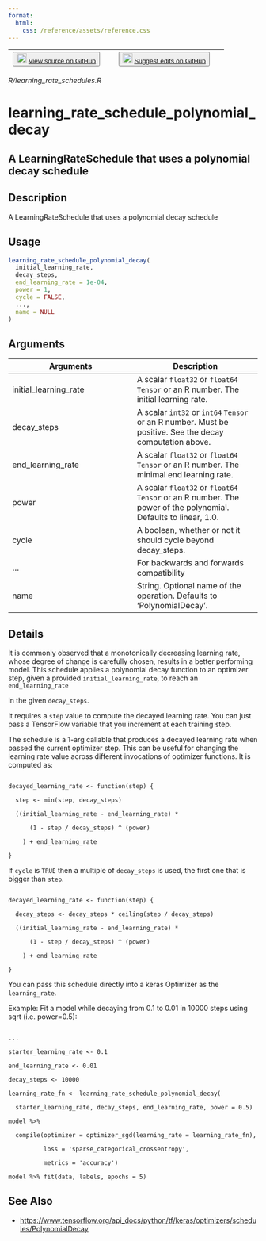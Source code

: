 ```yaml
---
format:
  html:
    css: /reference/assets/reference.css
---
```


| <button class="button"> ![](/reference/assets/GitHub-Mark-32px.png){width="20"} [View source on GitHub](https://github.com/rstudio/keras//blob/main/R/learning_rate_schedules.R) </button> | <button class="button"> ![](/reference/assets/GitHub-Mark-32px.png){width="20"} [Suggest edits on GitHub](https://github.com/rstudio/keras//edit/main/R/learning_rate_schedules.R) </button> |
|:------------------------------:|:--------------------------------------:|

*R/learning_rate_schedules.R*

# learning_rate_schedule_polynomial_decay

## A LearningRateSchedule that uses a polynomial decay schedule

## Description
A LearningRateSchedule that uses a polynomial decay schedule 


## Usage
```r
learning_rate_schedule_polynomial_decay( 
  initial_learning_rate, 
  decay_steps, 
  end_learning_rate = 1e-04, 
  power = 1, 
  cycle = FALSE, 
  ..., 
  name = NULL 
) 
```

## Arguments
|Arguments|Description|
|---|---|
| initial_learning_rate | A scalar `float32` or `float64` `Tensor` or an R number.  The initial learning rate. |
| decay_steps | A scalar `int32` or `int64` `Tensor` or an R number. Must be positive.  See the decay computation above. |
| end_learning_rate | A scalar `float32` or `float64` `Tensor` or an R number.  The minimal end learning rate. |
| power | A scalar `float32` or `float64` `Tensor` or an R number. The power of the polynomial. Defaults to linear, 1.0. |
| cycle | A boolean, whether or not it should cycle beyond decay_steps. |
| ... | For backwards and forwards compatibility |
| name | String.  Optional name of the operation. Defaults to 'PolynomialDecay'. |

## Details

It is commonly observed that a monotonically decreasing learning rate, whose degree of change is carefully chosen, results in a better performing model. This schedule applies a polynomial decay function to an optimizer step, given a provided `initial_learning_rate`, to reach an `end_learning_rate`

in the given `decay_steps`. 

It requires a `step` value to compute the decayed learning rate. You can just pass a TensorFlow variable that you increment at each training step. 

The schedule is a 1-arg callable that produces a decayed learning rate when passed the current optimizer step. This can be useful for changing the learning rate value across different invocations of optimizer functions. It is computed as: 

```

decayed_learning_rate <- function(step) { 

  step <- min(step, decay_steps) 

  ((initial_learning_rate - end_learning_rate) * 

      (1 - step / decay_steps) ^ (power) 

    ) + end_learning_rate 

} 

```

If `cycle` is `TRUE` then a multiple of `decay_steps` is used, the first one that is bigger than `step`. 

```

decayed_learning_rate <- function(step) { 

  decay_steps <- decay_steps * ceiling(step / decay_steps) 

  ((initial_learning_rate - end_learning_rate) * 

      (1 - step / decay_steps) ^ (power) 

    ) + end_learning_rate 

} 

```

You can pass this schedule directly into a keras Optimizer as the `learning_rate`. 

Example: Fit a model while decaying from 0.1 to 0.01 in 10000 steps using sqrt (i.e. power=0.5): 

```

... 

starter_learning_rate <- 0.1 

end_learning_rate <- 0.01 

decay_steps <- 10000 

learning_rate_fn <- learning_rate_schedule_polynomial_decay( 

  starter_learning_rate, decay_steps, end_learning_rate, power = 0.5) 

model %>% 

  compile(optimizer = optimizer_sgd(learning_rate = learning_rate_fn), 

          loss = 'sparse_categorical_crossentropy', 

          metrics = 'accuracy') 

model %>% fit(data, labels, epochs = 5) 

```





## See Also
- [https://www.tensorflow.org/api_docs/python/tf/keras/optimizers/schedules/PolynomialDecay](https://www.tensorflow.org/api_docs/python/tf/keras/optimizers/schedules/PolynomialDecay)


